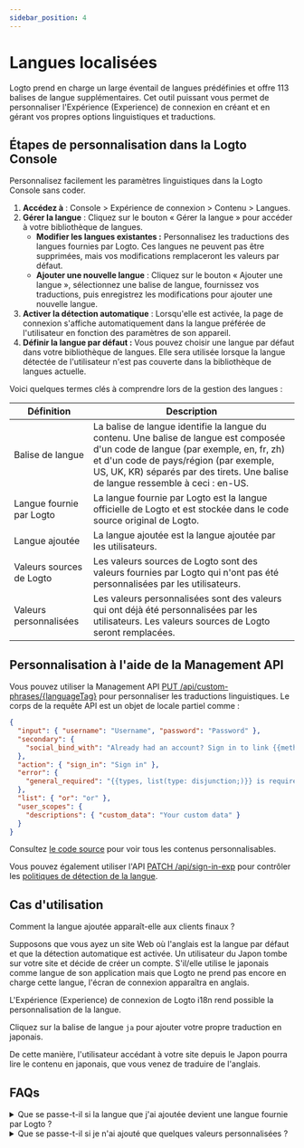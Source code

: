 ```yaml
---
sidebar_position: 4
---
```


# Langues localisées

Logto prend en charge un large éventail de langues prédéfinies et offre 113 balises de langue supplémentaires. Cet outil puissant vous permet de personnaliser l'Expérience (Experience) de connexion en créant et en gérant vos propres options linguistiques et traductions.

## Étapes de personnalisation dans la Logto Console

Personnalisez facilement les paramètres linguistiques dans la Logto Console sans coder.

1. **Accédez à** : <CloudLink to="/sign-in-experience/content">Console > Expérience de connexion > Contenu > Langues</CloudLink>.
2. **Gérer la langue** : Cliquez sur le bouton « Gérer la langue » pour accéder à votre bibliothèque de langues.
   - **Modifier les langues existantes :** Personnalisez les traductions des langues fournies par Logto. Ces langues ne peuvent pas être supprimées, mais vos modifications remplaceront les valeurs par défaut.
   - **Ajouter une nouvelle langue** : Cliquez sur le bouton « Ajouter une langue », sélectionnez une balise de langue, fournissez vos traductions, puis enregistrez les modifications pour ajouter une nouvelle langue.
3. **Activer la détection automatique** : Lorsqu'elle est activée, la page de connexion s'affiche automatiquement dans la langue préférée de l'utilisateur en fonction des paramètres de son appareil.
4. **Définir la langue par défaut :** Vous pouvez choisir une langue par défaut dans votre bibliothèque de langues. Elle sera utilisée lorsque la langue détectée de l'utilisateur n'est pas couverte dans la bibliothèque de langues actuelle.

Voici quelques termes clés à comprendre lors de la gestion des langues :

| Définition               | Description                                                                                                                                                                                                                                                      |
| ------------------------ | ---------------------------------------------------------------------------------------------------------------------------------------------------------------------------------------------------------------------------------------------------------------- |
| Balise de langue         | La balise de langue identifie la langue du contenu. Une balise de langue est composée d'un code de langue (par exemple, en, fr, zh) et d'un code de pays/région (par exemple, US, UK, KR) séparés par des tirets. Une balise de langue ressemble à ceci : en-US. |
| Langue fournie par Logto | La langue fournie par Logto est la langue officielle de Logto et est stockée dans le code source original de Logto.                                                                                                                                              |
| Langue ajoutée           | La langue ajoutée est la langue ajoutée par les utilisateurs.                                                                                                                                                                                                    |
| Valeurs sources de Logto | Les valeurs sources de Logto sont des valeurs fournies par Logto qui n'ont pas été personnalisées par les utilisateurs.                                                                                                                                          |
| Valeurs personnalisées   | Les valeurs personnalisées sont des valeurs qui ont déjà été personnalisées par les utilisateurs. Les valeurs sources de Logto seront remplacées.                                                                                                                |

## Personnalisation à l'aide de la Management API

Vous pouvez utiliser la Management API [PUT /api/custom-phrases/\{languageTag\}](https://openapi.logto.io/operation/operation-replacecustomphrase) pour personnaliser les traductions linguistiques. Le corps de la requête API est un objet de locale partiel comme :

```json
{
  "input": { "username": "Username", "password": "Password" },
  "secondary": {
    "social_bind_with": "Already had an account? Sign in to link {{methods, list(type: disjunction;)}} with your social identity."
  },
  "action": { "sign_in": "Sign in" },
  "error": {
    "general_required": "{{types, list(type: disjunction;)}} is required"
  },
  "list": { "or": "or" },
  "user_scopes": {
    "descriptions": { "custom_data": "Your custom data" }
  }
}
```

Consultez [le code source](https://github.com/logto-io/logto/blob/master/packages/phrases-experience/src/locales/en/index.ts) pour voir tous les contenus personnalisables.

Vous pouvez également utiliser l'API [PATCH /api/sign-in-exp](https://openapi.logto.io/group/endpoint-sign-in-experience) pour contrôler les [politiques de détection de la langue](https://openapi.logto.io/operation/operation-getsigninexp#operation-getsigninexp-200-body-application-json-languageinfo).

## Cas d'utilisation

Comment la langue ajoutée apparaît-elle aux clients finaux ?

Supposons que vous ayez un site Web où l'anglais est la langue par défaut et que la détection automatique est activée. Un utilisateur du Japon tombe sur votre site et décide de créer un compte. S'il/elle utilise le japonais comme langue de son application mais que Logto ne prend pas encore en charge cette langue, l'écran de connexion apparaîtra en anglais.

L'Expérience (Experience) de connexion de Logto i18n rend possible la personnalisation de la langue.

Cliquez sur la balise de langue `ja` pour ajouter votre propre traduction en japonais.

De cette manière, l'utilisateur accédant à votre site depuis le Japon pourra lire le contenu en japonais, que vous venez de traduire de l'anglais.

## FAQs

<details>
  <summary>Que se passe-t-il si la langue que j'ai ajoutée devient une langue fournie par Logto ?</summary>

À côté de la balise de langue à gauche, une balise fournie par Logto apparaîtra, et la langue que vous avez ajoutée ne sera plus supprimable. Les valeurs modifiées continuent de fonctionner et remplacent les valeurs originales de Logto. Effacez les valeurs fournies par l'utilisateur pour utiliser les valeurs fournies par la configuration par défaut de Logto.

</details>

<details>
  <summary>Que se passe-t-il si je n'ai ajouté que quelques valeurs personnalisées ?</summary>

Ce que les utilisateurs finaux voient est le résultat de la fusion des deux colonnes.
Supposons que vous ne souhaitiez apporter des ajustements qu'à un sous-ensemble des copies de contenu originales fournies par Logto. La seule différence entre votre écran d'inscription et celui fourni par Logto sera les clés que vous avez modifiées. Le reste du contenu restera inchangé.

</details>
